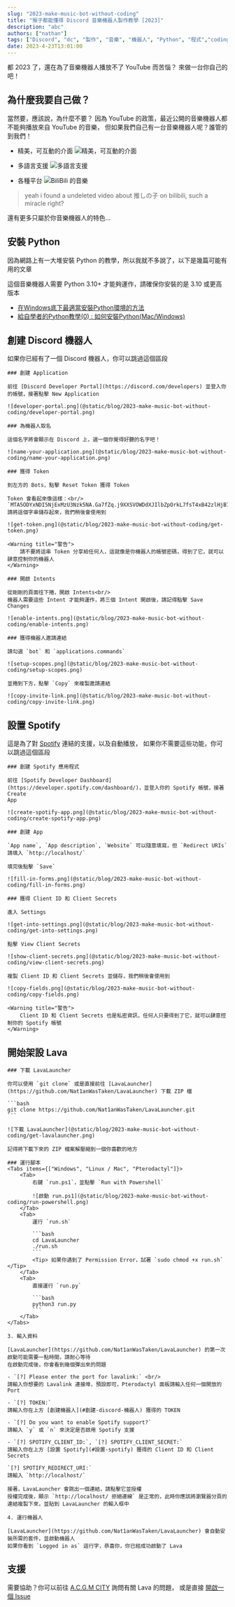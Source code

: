 ```yaml
---
slug: "2023-make-music-bot-without-coding"
title: "猴子都能懂得 Discord 音樂機器人製作教學 [2023]"
description: "abc"
authors: ["nathan"]
tags: ["Discord", "dc", "製作", "音樂", "機器人", "Python", "程式","coding", "2023", "Lava", "教學", "Rythm", "Groovy", "youtube", "spotify", "bilibili"]
date: 2023-4-23T13:01:00
---
```





都 2023 了，還在為了音樂機器人播放不了 YouTube 而苦惱？
來做一台你自己的吧！

## 為什麼我要自己做？

當然要，應該說，為什麼不要？
因為 YouTube 的政策，最近公開的音樂機器人都不能夠播放來自 YouTube 的音樂，
但如果我們自己有一台音樂機器人呢？誰管的到我們！

- 精美，可互動的介面
![精美，可互動的介面](@static/blog/2023-make-music-bot-without-coding/beautiful-ui.png)

- 多語言支援
![多語言支援](@static/blog/2023-make-music-bot-without-coding/multi-language-support.png)

- 各種平台
![BiliBili 的音樂](@static/blog/2023-make-music-bot-without-coding/audio-from-bilibili.png)
> yeah i found a undeleted video about 推しの子 on bilibili, such a miracle right?

還有更多只屬於你音樂機器人的特色...

## 安裝 Python

因為網路上有一大堆安裝 Python 的教學，所以我就不多說了，以下是幾篇可能有用的文章

<Warning title="注意">
    這個音樂機器人需要 Python 3.10+ 才能夠運作，請確保你安裝的是 3.10 或更高版本
</Warning>

- [在Windows底下最適當安裝Python環境的方法](https://ithelp.ithome.com.tw/articles/10210071)
- [給自學者的Python教學(0) : 如何安裝Python(Mac/Windows)](https://chunyeung.medium.com/給自學者的python教學-1-如何安裝python-126f8ce2f967)

## 創建 Discord 機器人

如果你已經有了一個 Discord 機器人，你可以跳過這個區段
<div className='steps-container'>

    ### 創建 Application

    前往 [Discord Developer Portal](https://discord.com/developers) 並登入你的帳號，接著點擊 New Application

    ![developer-portal.png](@static/blog/2023-make-music-bot-without-coding/developer-portal.png)

    ### 為機器人取名

    這個名字將會顯示在 Discord 上，選一個你覺得好聽的名字吧！

    ![name-your-application.png](@static/blog/2023-make-music-bot-without-coding/name-your-application.png)

    ### 獲得 Token

    到左方的 Bots，點擊 Reset Token 獲得 Token

    Token 會看起來像這樣：<br/>
    `MTA5ODYxNDI5NjExMzU3Nzk5NA.Ga7fZq.j9XXSVOWDdXJIlbZpOrkL7fsT4xB42zlHjB7Fg`<br/>
    請將這個字串儲存起來，我們稍後會使用到

    ![get-token.png](@static/blog/2023-make-music-bot-without-coding/get-token.png)

    <Warning title="警告">
        請不要將這串 Token 分享給任何人，這就像是你機器人的帳號密碼，得到了它，就可以肆意控制你的機器人
    </Warning>

    ### 開啟 Intents

    從剛剛的頁面往下捲，開啟 Intents<br/>
    機器人需要這些 Intent 才能夠運作，將三個 Intent 開啟後，請記得點擊 Save Changes

    ![enable-intents.png](@static/blog/2023-make-music-bot-without-coding/enable-intents.png)

    ### 獲得機器人邀請連結

    請勾選 `bot` 和 `applications.commands`

    ![setup-scopes.png](@static/blog/2023-make-music-bot-without-coding/setup-scopes.png)

    並捲到下方，點擊 `Copy` 來複製邀請連結

    ![copy-invite-link.png](@static/blog/2023-make-music-bot-without-coding/copy-invite-link.png)
</div>

## 設置 Spotify

這是為了對 [Spotify](https://open.spotify.com/) 連結的支援，以及自動播放，
如果你不需要這些功能，你可以跳過這個區段

<div className='steps-container'>

    ### 創建 Spotify 應用程式

    前往 [Spotify Developer Dashboard](https://developer.spotify.com/dashboard/)，並登入你的 Spotify 帳號，接著 Create
    App

    ![create-spotify-app.png](@static/blog/2023-make-music-bot-without-coding/create-spotify-app.png)

    ### 創建 App

    `App name`, `App description`, `Website` 可以隨意填寫，但 `Redirect URIs` 請填入 `http://localhost/`

    填完後點擊 `Save`

    ![fill-in-forms.png](@static/blog/2023-make-music-bot-without-coding/fill-in-forms.png)

    ### 獲得 Client ID 和 Client Secrets

    進入 Settings

    ![get-into-settings.png](@static/blog/2023-make-music-bot-without-coding/get-into-settings.png)

    點擊 View Client Secrets

    ![show-client-secrets.png](@static/blog/2023-make-music-bot-without-coding/view-client-secrets.png)

    複製 Client ID 和 Client Secrets 並儲存，我們稍後會使用到

    ![copy-fields.png](@static/blog/2023-make-music-bot-without-coding/copy-fields.png)

    <Warning title="警告">
        Client ID 和 Client Secrets 也是私密資訊，任何人只要得到了它，就可以肆意控制你的 Spotify 帳號
    </Warning>
</div>

## 開始架設 Lava

<div className='steps-container'>

    ### 下載 LavaLauncher

    你可以使用 `git clone` 或是直接前往 [LavaLauncher](https://github.com/Nat1anWasTaken/LavaLauncher) 下載 ZIP 檔

    ```bash
    git clone https://github.com/Nat1anWasTaken/LavaLauncher.git
    ```

    ![下載 LavaLauncher](@static/blog/2023-make-music-bot-without-coding/get-lavalauncher.png)

    記得將下載下來的 ZIP 檔案解壓縮到一個你喜歡的地方

    ### 運行腳本
    <Tabs items={["Windows", "Linux / Mac", "Pterodactyl"]}>
        <Tab>
            右鍵 `run.ps1`，並點擊 `Run with Powershell`

            ![啟動 run.ps1](@static/blog/2023-make-music-bot-without-coding/run-powershell.png)
        </Tab>
        <Tab>
            運行 `run.sh`

            ```bash
            cd LavaLauncher
            ./run.sh
            ```
            <Tip> 如果你遇到了 Permission Error，試著 `sudo chmod +x run.sh` </Tip>
        </Tab>
        <Tab>
            直接運行 `run.py`

            ```bash
            python3 run.py
            ```
        </Tab>
    </Tabs>

    3. 輸入資料

    [LavaLauncher](https://github.com/Nat1anWasTaken/LavaLauncher) 的第一次啟動可能需要一點時間，請耐心等待
    在啟動完成後，你會看到幾個彈出來的問題

    - `[?] Please enter the port for lavalink:` <br/>
    請輸入你想要的 Lavalink 連接埠，預設即可，Pterodactyl 面板請輸入任何一個開放的 Port

    - `[?] TOKEN:`
    請輸入你在上方 [創建機器人](#創建-discord-機器人) 獲得的 TOKEN

    - `[?] Do you want to enable Spotify support?`
    請輸入 `y` 或 `n` 來決定是否啟用 Spotify 支援

    - `[?] SPOTIFY_CLIENT_ID:`, `[?] SPOTIFY_CLIENT_SECRET:`
    請輸入你在上方 [設置 Spotify](#設置-spotify) 獲得的 Client ID 和 Client Secrets

    `[?] SPOTIFY_REDIRECT_URI:`
    請輸入 `http://localhost/`

    接著，LavaLauncher 會跳出一個連結，請點擊它並授權
    授權完成後，顯示 `http://localhost/ 拒絕連線` 是正常的，此時你應該將瀏覽器分頁的連結複製下來，並貼到 LavaLauncher 的輸入框中

    4. 運行機器人

    [LavaLauncher](https://github.com/Nat1anWasTaken/LavaLauncher) 會自動安裝所需的套件，並啟動機器人
    如果你看到 `Logged in as` 這行字，恭喜你，你已經成功啟動了 Lava

</div>

## 支援

需要協助？你可以前往 [A.C.G.M CITY](https://discord.gg/acgmcity) 詢問有關 Lava 的問題，
或是直接 [開啟一個 Issue](https://github.com/Nat1anWasTaken/LavaLauncher/issues)